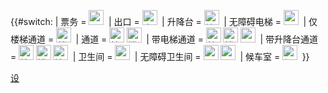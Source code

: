 <includeonly>{{#switch:{{{1|}}}
| 票务         = [[File:CRT Tickets.svg|x24px|票务|link=]]&emsp14;{{small|售票&emsp13;加值处&emsp13;问询}}
| 出口         = [[File:CRT Exit.svg|x24px|出口|link=]]&emsp14;{{small|出口{{{2|}}}}}
| 升降台       = [[File:CRT Accessible.svg|x24px|轮椅升降台|link=]]&emsp14;{{small|轮椅升降台}}
| 无障碍电梯   = [[File:CRT Elevator.svg|x24px|无障碍电梯|link=]]&emsp14;{{small|无障碍电梯}}
| 仅楼梯通道   = [[File:CRT Stairs.svg|x24px|楼梯|link=]]&emsp14;{{small|往&emsp13;{{{2|}}}}}
| 通道         = [[File:CRT Escalator.svg|x24px|扶梯|link=]]&emsp14;[[File:CRT Stairs.svg|x24px|楼梯|link=]]&emsp14;{{small|往&emsp13;{{{2|}}}}}
| 带电梯通道   = [[File:CRT Escalator.svg|x24px|扶梯|link=]]&emsp14;[[File:CRT Stairs.svg|x24px|楼梯|link=]]&emsp14;[[File:CRT Elevator.svg|x24px|无障碍电梯|link=]]&emsp14;{{small|往&emsp13;{{{2|}}}}}
| 带升降台通道 = [[File:CRT Escalator.svg|x24px|扶梯|link=]]&emsp14;[[File:CRT Stairs.svg|x24px|楼梯|link=]]&emsp14;[[File:CRT Accessible.svg|x24px|轮椅升降台|link=]]&emsp14;{{small|往&emsp13;{{{2|}}}}}
| 卫生间       = [[File:CRT Toilet.svg|x24px|卫生间|link=]]&emsp14;{{small|卫生间}}
| 无障碍卫生间 = [[File:CRT Toilet.svg|x24px|卫生间|link=]]&emsp14;[[File:CRT Accessible.svg|x24px|无障碍|link=]]&emsp14;{{small|无障碍卫生间}}
| 候车室       = [[File:CRT Waiting.svg|x24px|候车室|link=]]&emsp14;{{small|空调候车室}}
}}</includeonly><noinclude>{{documentation}}
[[Category:重庆轨道交通模板|设]]</noinclude>